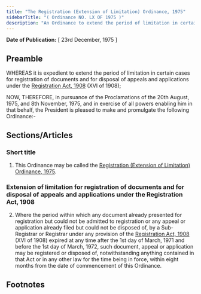 ```yaml
---
title: "The Registration (Extension of Limitation) Ordinance, 1975"
sidebarTitle: "( Ordinance NO. LX OF 1975 )"
description: "An Ordinance to extend the period of limitation in certain cases for registration of documents and for disposal of appeals and applications under the Registration Act, 1908."
---
```


**Date of Publication:** [ 23rd December, 1975 ]

## Preamble

WHEREAS it is expedient to extend the period of limitation in certain cases for registration of documents and for disposal of appeals and applications under the [Registration Act, 1908](/act-90.html "Registration Act, 1908") (XVI of 1908);

NOW, THEREFORE, in pursuance of the Proclamations of the 20th August, 1975, and 8th November, 1975, and in exercise of all powers enabling him in that behalf, the President is pleased to make and promulgate the following Ordinance:-

## Sections/Articles

### Short title

1. This Ordinance may be called the [Registration (Extension of Limitation) Ordinance, 1975](/act-508.html "Registration (Extension of Limitation) Ordinance, 1975").

### Extension of limitation for registration of documents and for disposal of appeals and applications under the Registration Act, 1908

2. Where the period within which any document already presented for registration but could not be admitted to registration or any appeal or application already filed but could not be disposed of, by a Sub-Registrar or Registrar under any provision of the [Registration Act, 1908](/act-90.html "Registration Act, 1908") (XVI of 1908) expired at any time after the 1st day of March, 1971 and before the 1st day of March, 1972, such document, appeal or application may be registered or disposed of, notwithstanding anything contained in that Act or in any other law for the time being in force, within eight months from the date of commencement of this Ordinance.

## Footnotes
